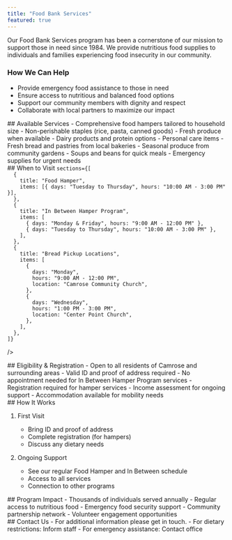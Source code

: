 ```yaml
---
title: "Food Bank Services"
featured: true
---
```



<Section type="full">
Our Food Bank Services program has been a cornerstone of our mission to support those in need since 1984. We provide nutritious food supplies to individuals and families experiencing food insecurity in our community.

### How We Can Help
- Provide emergency food assistance to those in need
- Ensure access to nutritious and balanced food options
- Support our community members with dignity and respect
- Collaborate with local partners to maximize our impact
</Section>

<Section type="services">
## Available Services

<ServiceCard title="Food Hamper">
- Comprehensive food hampers tailored to household size
- Non-perishable staples (rice, pasta, canned goods)
- Fresh produce when available
- Dairy products and protein options
- Personal care items
</ServiceCard>

<ServiceCard title="In Between Hamper Program">
- Fresh bread and pastries from local bakeries
- Seasonal produce from community gardens
- Soups and beans for quick meals
- Emergency supplies for urgent needs
</ServiceCard>
</Section>

<Section type="schedule">
## When to Visit
<Schedule

    sections={[
      {
        title: "Food Hamper",
        items: [{ days: "Tuesday to Thursday", hours: "10:00 AM - 3:00 PM" }],
      },
      {
        title: "In Between Hamper Program",
        items: [
          { days: "Monday & Friday", hours: "9:00 AM - 12:00 PM" },
          { days: "Tuesday to Thursday", hours: "10:00 AM - 3:00 PM" },
        ],
      },
      {
        title: "Bread Pickup Locations",
        items: [
          {
            days: "Monday",
            hours: "9:00 AM - 12:00 PM",
            location: "Camrose Community Church",
          },
          {
            days: "Wednesday",
            hours: "1:00 PM - 3:00 PM",
            location: "Center Point Church",
          },
        ],
      },
    ]}
  />
</Section>

<Section type="full">
## Eligibility & Registration
- Open to all residents of Camrose and surrounding areas
- Valid ID and proof of address required
- No appointment needed for In Between Hamper Program services
- Registration required for hamper services
- Income assessment for ongoing support
- Accommodation available for mobility needs
</Section>

<Section type="grid">
## How It Works

1. First Visit
   - Bring ID and proof of address
   - Complete registration (for hampers)
   - Discuss any dietary needs

2. Ongoing Support
   - See our regular Food Hamper and In Between schedule
   - Access to all services
   - Connection to other programs
</Section>

<Section type="bordered">
## Program Impact
- Thousands of individuals served annually
- Regular access to nutritious food
- Emergency food security support
- Community partnership network
- Volunteer engagement opportunities
</Section>

<Section type="full">
## Contact Us
- For additional information please get in touch. 
- For dietary restrictions: Inform staff
- For emergency assistance: Contact office
</Section>
